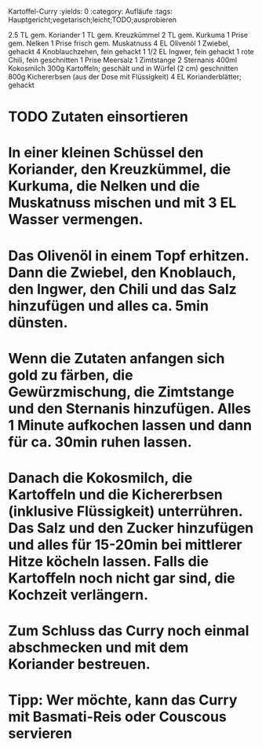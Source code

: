Kartoffel-Curry
:yields: 0
:category: Aufläufe
:tags: Hauptgericht;vegetarisch;leicht;TODO;ausprobieren

2.5 TL gem. Koriander
1 TL gem. Kreuzkümmel
2 TL gem. Kurkuma
1 Prise gem. Nelken
1 Prise frisch gem. Muskatnuss
4 EL Olivenöl
1 Zwiebel, gehackt
4 Knoblauchzehen, fein gehackt
1 1/2 EL Ingwer, fein gehackt
1 rote Chili, fein geschnitten
1 Prise Meersalz
1 Zimtstange
2 Sternanis
400ml Kokosmilch
300g Kartoffeln; geschält und in Würfel (2 cm) geschnitten
800g Kichererbsen (aus der Dose mit Flüssigkeit)
4 EL Korianderblätter; gehackt

# TODO Zutaten einsortieren
# In einer kleinen Schüssel den Koriander, den Kreuzkümmel, die Kurkuma, die Nelken und die Muskatnuss mischen und mit 3 EL Wasser vermengen.
# Das Olivenöl in einem Topf erhitzen. Dann die Zwiebel, den Knoblauch, den Ingwer, den Chili und das Salz hinzufügen und alles ca. 5min dünsten.
# Wenn die Zutaten anfangen sich gold zu färben, die Gewürzmischung, die Zimtstange und den Sternanis hinzufügen. Alles 1 Minute aufkochen lassen und dann für ca. 30min ruhen lassen.
# Danach die Kokosmilch, die Kartoffeln und die Kichererbsen (inklusive Flüssigkeit) unterrühren. Das Salz und den Zucker hinzufügen und alles für 15-20min bei mittlerer Hitze köcheln lassen. Falls die Kartoffeln noch nicht gar sind, die Kochzeit verlängern.
# Zum Schluss das Curry noch einmal abschmecken und mit dem Koriander bestreuen.
# Tipp: Wer möchte, kann das Curry mit Basmati-Reis oder Couscous servieren
